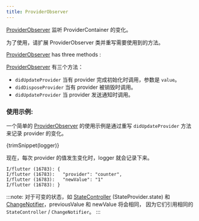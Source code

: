 ```yaml
---
title: ProviderObserver
---
```



[ProviderObserver] 监听 ProviderContainer 的变化。

为了使用，请扩展 ProviderObserver 类并重写需要使用到的方法。

[ProviderObserver] has three methods :

[ProviderObserver] 有三个方法：

- `didUpdateProvider` 当有 provider 完成初始化时调用，参数是 `value`。
- `didDisposeProvider` 当有 provider 被销毁时调用。
- `didUpdateProvider` 当 provider 发送通知时调用。

### 使用示例:

一个简单的 [ProviderObserver] 的使用示例是通过重写 `didUpdateProvider` 方法来记录 provider 的变化。

<CodeBlock>{trimSnippet(logger)}</CodeBlock>

现在，每次 provider 的值发生变化时，logger 就会记录下来。

```
I/flutter (16783): {
I/flutter (16783):   "provider": "counter",
I/flutter (16783):   "newValue": "1"
I/flutter (16783): }
```

:::note:
对于可变的状态，如 [StateController] (StateProvider.state) 和 [ChangeNotifier]，previousValue 和 newValue 将会相同，
因为它们引用相同的 `StateController` / `ChangeNotifier`。
:::

[providerobserver]: https://pub.dev/documentation/riverpod/latest/riverpod/ProviderObserver-class.html
[statecontroller]: https://pub.dev/documentation/riverpod/latest/riverpod/StateController-class.html
[stateprovider.state]: https://pub.dev/documentation/riverpod/latest/riverpod/StateProvider/state.html
[changenotifier]: https://api.flutter.dev/flutter/foundation/ChangeNotifier-class.html
